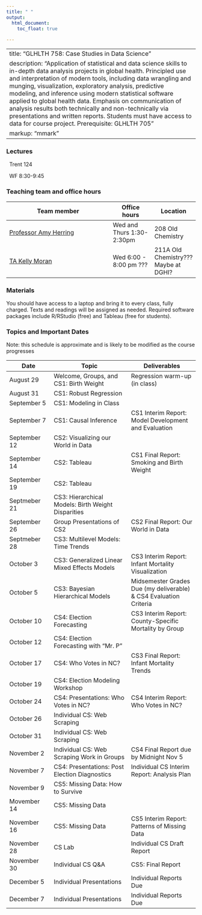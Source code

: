```yaml
---
title: " "
output: 
  html_document:
    toc_float: true
  
---
```


---
title: "GLHLTH 758: Case Studies in Data Science"
description: "Application of statistical and data science skills to in-depth data analysis projects in global health. Principled use and interpretation of modern tools, including data wrangling and munging, visualization, exploratory analysis, predictive modeling, and inference using modern statistical software applied to global health data. Emphasis on communication of analysis results both technically and non-technically via presentations and written reports. Students must have access to data for course project. Prerequisite: GLHLTH 705"
markup: "mmark"
---


### Lectures

<font color="#6CA0DC"><i class="fas fa-university fa-lg"></i></font> &nbsp; Trent 124 

<font color="#6CA0DC"><i class="fas fa-calendar-alt fa-lg"></i></font> &nbsp; WF 8:30-9:45


### Teaching team and office hours 

| Team member | Office hours | Location |
| ----------  | ----         | ---- |
| [Professor Amy Herring](https://stat.duke.edu/people/amy-h-herring)  <a href="mailto:amy.herring@duke.edu" title="email"><i class="fa fa-envelope"></i></a> &nbsp;  | Wed and Thurs 1:30-2:30pm | 208 Old Chemistry |
[TA Kelly Moran](https://www.krellinst.org/csgf/fellows/profile?n=moran2016)  <a href="mailto:kelly.moran@duke.edu" title="email"><i class="fa fa-envelope"></i></a> &nbsp; | Wed 6:00 - 8:00 pm ??? | 211A Old Chemistry??? Maybe at DGHI?

### Materials

You should have access to a laptop and bring it to every class, fully charged. Texts and readings will be assigned as needed. Required software packages include R/RStudio (free) and Tableau (free for students).


### Topics and Important Dates
Note: this schedule is approximate and is likely to be modified as the course progresses

|Date           |Topic                      |Deliverables     |
| ----------    | -----------------         | --------------- |
| August 29     | Welcome, Groups, and CS1: Birth Weight        | Regression warm-up (in class)        |
| August 31     | CS1: Robust Regression    |                 |
| September 5   | CS1: Modeling in Class | |
| September 7   | CS1: Causal Inference | CS1 Interim Report: Model Development and Evaluation |
| September 12  | CS2: Visualizing our World in Data | |
| September 14  | CS2: Tableau | CS1 Final Report: Smoking and Birth Weight |
| September 19  | CS2: Tableau | |
| Septmeber 21  | CS3: Hierarchical Models: Birth Weight Disparities | |
| September 26  | Group Presentations of CS2 | CS2 Final Report: Our World in Data |
| Septmeber 28  | CS3: Multilevel Models: Time Trends | |
| October 3     | CS3: Generalized Linear Mixed Effects Models | CS3 Interim Report: Infant Mortality Visualization| 
| October 5     | CS3: Bayesian Hierarchical Models | Midsemester Grades Due (my deliverable)  & CS4 Evaluation Criteria |
| October 10    | CS4: Election Forecasting | CS3 Interim Report: County-Specific Mortality by Group|
| October 12    | CS4: Election Forecasting with "Mr. P" | |
| October 17    | CS4: Who Votes in NC? | CS3 Final Report: Infant Mortality Trends |
| October 19    | CS4: Election Modeling Workshop | |
| October 24    | CS4: Presentations: Who Votes in NC? | CS4 Interim Report: Who Votes in NC? |
| October 26    | Individual CS: Web Scraping | | 
| October 31    | Individual CS: Web Scraping | | CS4 Interim Report: Election Prediction Models |
| November 2    | Individual CS: Web Scraping Work in Groups | CS4 Final Report due by Midnight Nov 5|
| November 7    | CS4: Presentations: Post Election Diagnostics | Individual CS Interim Report: Analysis Plan  |
| November 9    | CS5: Missing Data: How to Survive | |
| Movember 14   | CS5: Missing Data | |
| November 16   | CS5: Missing Data | CS5 Interim Report: Patterns of Missing Data |
| November 28   | CS Lab | Individual CS Draft Report | 
| November 30   | Individual CS Q&A | CS5: Final Report |
| December 5    | Individual Presentations | Individual Reports Due |
| December 7    | Individual Presentations | Individual Reports Due |


